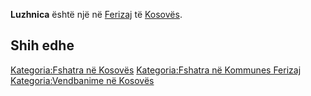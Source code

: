 {{Fshat në 
 | Emri                = Luzhnica
 | EmriAlt                = 
 | NAME_SHORT_FORM=      
 | NAME_GENERIC=      
 | NAME_SORT_NAME_RO=      LUZHNICA
 | FULL_NAME_RO = Luzhnica
 | FULL_NAME_ND_RO=Luzhnica
 | SORT_NAME_RG=LUZHNICA
 | FULL_NAME_RG=Luzhnica
 | FULL_NAME_ND_RG=Luzhnica
 | SRP_NAME_SHORT_FORM=      
 | SRP_NAME_GENERIC=      
 | SRP_NAME_SORT_NAME_RO=      
 | SRP_FULL_NAME_RO = 
 | SRP_FULL_NAME_ND_RO=
 | SRP_SORT_NAME_RG=
 | SRP_FULL_NAME_RG=
 | SRP_FULL_NAME_ND_RG=
 | Emri (Rasa dhanore) = 
 | Figura              = 
 | Shteti              = Kosovo
 | Komuna              = Ferizaj
 | Kodi postar         = 
 | Sipërfaqja          = 

 | Popullsia           = 

 | Regj. i popullsisë  = 
 | Dend. e popullsisë  = 
 | Faqja zyrtare       = 
 <!--- Koordinatat ----> 
 | Gjerësia            = 42.453056
 | Gjatësia            = 20.894722
 | Lartësia            = 
}}
'''Luzhnica''' është një [[]] në [[Ferizaj]] të [[Kosovës]].

<!-- == Gjeografia == -->
<!-- == Historia == -->
<!-- == Demografia == -->
== Shih edhe ==
{{Komuna Ferizaj}}
{{Kosovo-Administrata-Cung}}

[[Kategoria:Fshatra në Kosovës]]
[[Kategoria:Fshatra në Kommunes Ferizaj]]
[[Kategoria:Vendbanime në Kosovës]]